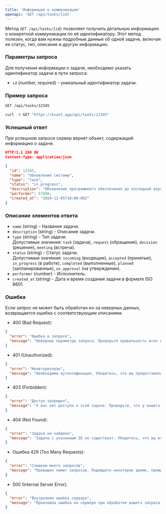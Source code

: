 ```yaml
---
title: 'Информация о коммуникации'
openapi: 'GET /api/tasks/{id}'
---
```

Метод `GET /api/tasks/{id}` позволяет получить детальную информацию о конкретной коммуникации по её идентификатору. Этот метод полезен, когда вам нужны подробные данные об одной задаче, включая ее статус, тип, описание и другую информацию.

### Параметры запроса

Для получения информации о задаче, необходимо указать идентификатор задачи в пути запроса:

- `id` (number, required) - уникальный идентификатор задачи.

### Пример запроса
<CodeGroup>

```md Request
GET /api/tasks/12345
```

```bash cURL
curl -X GET "https://kvant.app/api/tasks/12345"
```

</CodeGroup>

### Успешный ответ
При успешном запросе сервер вернет объект, содержащий информацию о задаче.

```json
HTTP/1.1 200 OK
Content-Type: application/json

{
  "id": 12345,
  "name": "Обновление системы",
  "type": "task",
  "status": "in_progress",
  "description": "Обновление программного обеспечения до последней версии",
  "performer": 67890,
  "created_at": "2024-12-05T10:00:00Z"
}
```
### Описание элементов ответа

- `name` (string) - Название задачи.
- `description` (string) - Описание задачи.
- `type` (string) - Тип задачи.  
  Допустимые значения: `task` (задача), `request` (обращение), `decision` (решение), `meeting` (встреча).
- `status` (string) - Статус задачи.  
  Допустимые значения: `incoming` (входящие), `accepted` (принятые), `in_progress` (в работе), `completed` (выполненные), `planned` (запланированные), `on_approval` (на утверждении).
- `performer` (number) - Исполнитель.
- `created_at` (string) - Дата и время создания задачи в формате ISO 8601.

### Ошибка
Если запрос не может быть обработан из-за неверных данных, возвращается ошибка с соответствующим описанием.

- 400 (Bad Request):
```json
{
  "error": "Ошибка в запросе",
  "message": "Неверные параметры запроса. Проверьте правильность всех введенных данных."
}
```

- 401 (Unauthorized):
```json
{
  "error": "Неавторизован",
  "message": "Необходима аутентификация. Убедитесь, что вы предоставили правильный API-ключ в заголовке запроса."
}
```
- 403 (Forbidden):
```json
{
  "error": "Доступ запрещен",
  "message": "У вас нет доступа к этой задаче. Проверьте, что у вашего аккаунта есть соответствующие права доступа."
}
```
- 404 (Not Found):
```json
{
  "error": "Задача не найдена",
  "message": "Задача с указанным ID не существует. Убедитесь, что вы используете правильный идентификатор задачи."
}
```
- Ошибка 429 (Too Many Requests):
```json
{
  "error": "Слишком много запросов",
  "message": "Превышен лимит запросов. Подождите некоторое время, прежде чем отправлять новый запрос."
}
```
- 500 (Internal Server Error):
```json
{
  "error": "Внутренняя ошибка сервера",
  "message": "Произошла ошибка на сервере при обработке вашего запроса. Пожалуйста, попробуйте еще раз позже или обратитесь в службу поддержки."
}
```